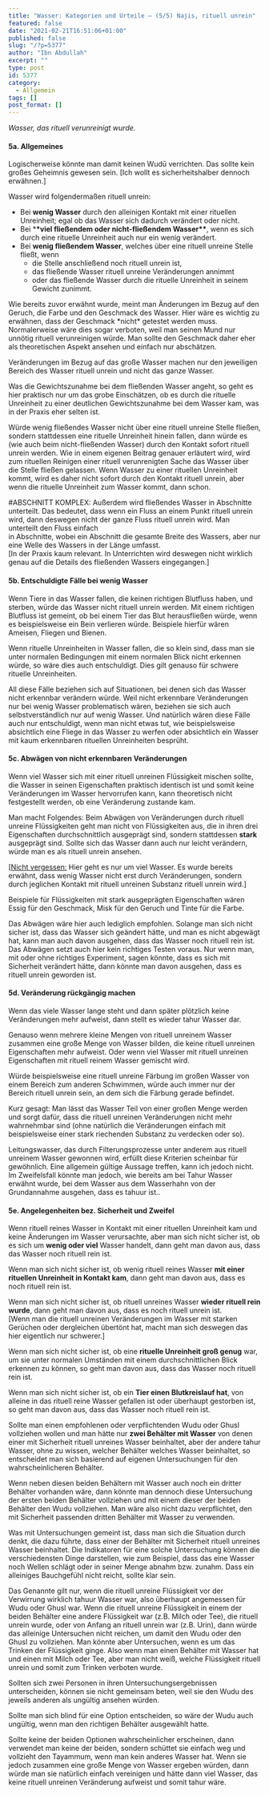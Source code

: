 ```yaml
---
title: "Wasser: Kategorien und Urteile – (5/5) Najis, rituell unrein"
featured: false
date: "2021-02-21T16:51:06+01:00"
published: false
slug: "/?p=5377"
author: "Ibn Abdullah"
excerpt: ""
type: post
id: 5377
category:
  - Allgemein
tags: []
post_format: []
---
```


_Wasser, das rituell verunreinigt wurde._

#### 5a. Allgemeines

Logischerweise könnte man damit keinen Wudū verrichten. Das sollte kein großes Geheimnis gewesen sein. \[Ich wollt es sicherheitshalber dennoch erwähnen.\]

Wasser wird folgendermaßen rituell unrein:

- Bei **wenig Wasser** durch den alleinigen Kontakt mit einer rituellen Unreinheit; egal ob das Wasser sich dadurch verändert oder nicht.
- Bei \***\*viel fließendem oder nicht-fließendem Wasser\*\***, wenn es sich durch eine rituelle Unreinheit auch nur ein wenig verändert.
- Bei **wenig fließendem Wasser**, welches über eine rituell unreine Stelle fließt, wenn
  - die Stelle anschließend noch rituell unrein ist,
  - das fließende Wasser rituell unreine Veränderungen annimmt
  - oder das fließende Wasser durch die rituelle Unreinheit in seinem Gewicht zunimmt.

Wie bereits zuvor erwähnt wurde, meint man Änderungen im Bezug auf den Geruch, die Farbe und den Geschmack des Wasser. Hier wäre es wichtig zu erwähnen, dass der Geschmack \*nicht\* getestet werden muss. Normalerweise wäre dies sogar verboten, weil man seinen Mund nur unnötig rituell verunreinigen würde. Man sollte den Geschmack daher eher als theoretischen Aspekt ansehen und einfach nur abschätzen.

Veränderungen im Bezug auf das große Wasser machen nur den jeweiligen Bereich des Wasser rituell unrein und nicht das ganze Wasser.

Was die Gewichtszunahme bei dem fließenden Wasser angeht, so geht es hier praktisch nur um das grobe Einschätzen, ob es durch die rituelle Unreinheit zu einer deutlichen Gewichtszunahme bei dem Wasser kam, was in der Praxis eher selten ist.

Würde wenig fließendes Wasser nicht über eine rituell unreine Stelle fließen, sondern stattdessen eine rituelle Unreinheit hinein fallen, dann würde es (wie auch beim nicht-fließenden Wasser) durch den Kontakt sofort rituell unrein werden. Wie in einem eigenen Beitrag genauer erläutert wird, wird zum rituellen Reinigen einer rituell verunrenigten Sache das Wasser über die Stelle fließen gelassen. Wenn Wasser zu einer rituellen Unreinheit kommt, wird es daher nicht sofort durch den Kontakt rituell unrein, aber wenn die rituelle Unreinheit zum Wasser kommt, dann schon.

\#ABSCHNITT KOMPLEX: Außerdem wird fließendes Wasser in Abschnitte unterteilt. Das bedeutet, dass wenn ein Fluss an einem Punkt rituell unrein wird, dann deswegen nicht der ganze Fluss rituell unrein wird. Man unterteilt den Fluss einfach  
in Abschnitte, wobei ein Abschnitt die gesamte Breite des Wassers, aber nur eine Welle des Wassers in der Länge umfasst.  
\[In der Praxis kaum relevant. In Unterrichten wird deswegen nicht wirklich genau auf die Details des fließenden Wassers eingegangen.\]

#### 5b. Entschuldigte Fälle bei wenig Wasser

Wenn Tiere in das Wasser fallen, die keinen richtigen Blutfluss haben, und sterben, würde das Wasser nicht rituell unrein werden. Mit einem richtigen Blutfluss ist gemeint, ob bei einem Tier das Blut herausfließen würde, wenn es beispielsweise ein Bein verlieren würde. Beispiele hierfür wären Ameisen, Fliegen und Bienen.

Wenn rituelle Unreinheiten in Wasser fallen, die so klein sind, dass man sie unter normalen Bedingungen mit einem normalen Blick nicht erkennen würde, so wäre dies auch entschuldigt. Dies gilt genauso für schwere rituelle Unreinheiten.

All diese Fälle beziehen sich auf Situationen, bei denen sich das Wasser nicht erkennbar verändern würde. Weil nicht erkennbare Veränderungen nur bei wenig Wasser problematisch wären, beziehen sie sich auch selbstverständlich nur auf wenig Wasser. Und natürlich wären diese Fälle auch nur entschuldigt, wenn man nicht etwas tut, wie beispielsweise absichtlich eine Fliege in das Wasser zu werfen oder absichtlich ein Wasser mit kaum erkennbaren rituellen Unreinheiten besprüht.

#### 5c. Abwägen von nicht erkennbaren Veränderungen

Wenn viel Wasser sich mit einer rituell unreinen Flüssigkeit mischen sollte, die Wasser in seinen Eigenschaften praktisch identisch ist und somit keine Veränderungen im Wasser hervorrufen kann, kann theoretisch nicht festgestellt werden, ob eine Veränderung zustande kam.

Man macht Folgendes: Beim Abwägen von Veränderungen durch rituell unreine Flüssigkeiten geht man nicht von Flüssigkeiten aus, die in ihren drei Eigenschaften durchschnittlich ausgeprägt sind, sondern stattdessen **stark** ausgeprägt sind. Sollte sich das Wasser dann auch nur leicht verändern, würde man es als rituell unrein ansehen.

\[<span style="text-decoration: underline;">Nicht vergessen:</span> Hier geht es nur um viel Wasser. Es wurde bereits erwähnt, dass wenig Wasser nicht erst durch Veränderungen, sondern durch jeglichen Kontakt mit rituell unreinen Substanz rituell unrein wird.\]

Beispiele für Flüssigkeiten mit stark ausgeprägten Eigenschaften wären Essig für den Geschmack, Misk für den Geruch und Tinte für die Farbe.

Das Abwägen wäre hier auch lediglich empfohlen. Solange man sich nicht sicher ist, dass das Wasser sich geändert hätte, und man es nicht abgewägt hat, kann man auch davon ausgehen, dass das Wasser noch rituell rein ist. Das Abwägen setzt auch hier kein richtiges Testen voraus. Nur wenn man, mit oder ohne richtiges Experiment, sagen könnte, dass es sich mit Sicherheit verändert hätte, dann könnte man davon ausgehen, dass es rituell unrein geworden ist.

#### 5d. Veränderung rückgängig machen

Wenn das viele Wasser lange steht und dann später plötzlich keine Veränderungen mehr aufweist, dann stellt es wieder tahur Wasser dar.

Genauso wenn mehrere kleine Mengen von rituell unreinem Wasser zusammen eine große Menge von Wasser bilden, die keine rituell unreinen Eigenschaften mehr aufweist. Oder wenn viel Wasser mit rituell unreinen Eigenschaften mit rituell reinem Wasser gemischt wird.

Würde beispielsweise eine rituell unreine Färbung im großen Wasser von einem Bereich zum anderen Schwimmen, würde auch immer nur der Bereich rituell unrein sein, an dem sich die Färbung gerade befindet.

Kurz gesagt: Man lässt das Wasser Teil von einer großen Menge werden und sorgt dafür, dass die rituell unreinen Veränderungen nicht mehr wahrnehmbar sind (ohne natürlich die Veränderungen einfach mit beispielsweise einer stark riechenden Substanz zu verdecken oder so).

Leitungswasser, das durch Filterungsprozesse unter anderem aus rituell unreinem Wasser gewonnen wird, erfüllt diese Kriterien scheinbar für gewöhnlich. Eine allgemein gültige Aussage treffen, kann ich jedoch nicht. Im Zweifelsfall könnte man jedoch, wie bereits am bei Tahur Wasser erwähnt wurde, bei dem Wasser aus dem Wasserhahn von der Grundannahme ausgehen, dass es tahuur ist..

#### 5e. Angelegenheiten bez. Sicherheit und Zweifel

Wenn rituell reines Wasser in Kontakt mit einer rituellen Unreinheit kam und keine Änderungen im Wasser verursachte, aber man sich nicht sicher ist, ob es sich um **wenig oder viel** Wasser handelt, dann geht man davon aus, dass das Wasser noch rituell rein ist.

Wenn man sich nicht sicher ist, ob wenig rituell reines Wasser **mit einer rituellen Unreinheit in Kontakt kam**, dann geht man davon aus, dass es noch rituell rein ist.

Wenn man sich nicht sicher ist, ob rituell unreines Wasser **wieder rituell rein wurde**, dann geht man davon aus, dass es noch rituell unrein ist.  
\[Wenn man die rituell unreinen Veränderungen im Wasser mit starken Gerüchen oder dergleichen übertönt hat, macht man sich deswegen das hier eigentlich nur schwerer.\]

Wenn man sich nicht sicher ist, ob eine **rituelle Unreinheit groß genug** war, um sie unter normalen Umständen mit einem durchschnittlichen Blick erkennen zu können, so geht man davon aus, dass das Wasser noch rituell rein ist.

Wenn man sich nicht sicher ist, ob ein **Tier einen Blutkreislauf hat**, von alleine in das rituell reine Wasser gefallen ist oder überhaupt gestorben ist, so geht man davon aus, dass das Wasser noch rituell rein ist.

Sollte man einen empfohlenen oder verpflichtenden Wudu oder Ghusl vollziehen wollen und man hätte nur **zwei Behälter mit Wasser** von denen einer mit Sicherheit rituell unreines Wasser beinhaltet, aber der andere tahur Wasser, ohne zu wissen, welcher Behälter welches Wasser beinhaltet, so entscheidet man sich basierend auf eigenen Untersuchungen für den wahrscheinlicheren Behälter.

Wenn neben diesen beiden Behältern mit Wasser auch noch ein dritter Behälter vorhanden wäre, dann könnte man dennoch diese Untersuchung der ersten beiden Behälter vollziehen und mit einem dieser der beiden Behälter den Wudu vollziehen. Man wäre also nicht dazu verpflichtet, den mit Sicherheit passenden dritten Behälter mit Wasser zu verwenden.

Was mit Untersuchungen gemeint ist, dass man sich die Situation durch denkt, die dazu führte, dass einer der Behälter mit Sicherheit rituell unreines Wasser beinhaltet. Die Indikatoren für eine solche Untersuchung können die verschiedensten Dinge darstellen, wie zum Beispiel, dass das eine Wasser noch Wellen schlägt oder in seiner Menge abnahm bzw. zunahm. Dass ein alleiniges Bauchgefühl nicht reicht, sollte klar sein.

Das Genannte gilt nur, wenn die rituell unreine Flüssigkeit vor der Verwirrung wirklich tahuur Wasser war, also überhaupt angemessen für Wudu oder Ghusl war. Wenn die rituell unreine Flüssigkeit in einem der beiden Behälter eine andere Flüssigkeit war (z.B. Milch oder Tee), die rituell unrein wurde, oder von Anfang an rituell unrein war (z.B. Urin), dann würde das alleinige Untersuchen nicht reichen, um damit den Wudu oder den Ghusl zu vollziehen. Man könnte aber Untersuchen, wenn es um das Trinken der Flüssigkeit ginge. Also wenn man einen Behälter mit Wasser hat und einen mit Milch oder Tee, aber man nicht weiß, welche Flüssigkeit rituell unrein und somit zum Trinken verboten wurde.

Sollten sich zwei Personen in ihren Untersuchungsergebnissen unterscheiden, können sie nicht gemeinsam beten, weil sie den Wudu des jeweils anderen als ungültig ansehen würden.

Sollte man sich blind für eine Option entscheiden, so wäre der Wudu auch ungültig, wenn man den richtigen Behälter ausgewählt hatte.

Sollte keine der beiden Optionen wahrscheinlicher erscheinen, dann verwendet man keine der beiden, sondern schüttet sie einfach weg und vollzieht den Tayammum, wenn man kein anderes Wasser hat. Wenn sie jedoch zusammen eine große Menge von Wasser ergeben würden, dann würde man sie natürlich einfach vereinigen und hätte dann viel Wasser, das keine rituell unreinen Veränderung aufweist und somit tahur wäre.
